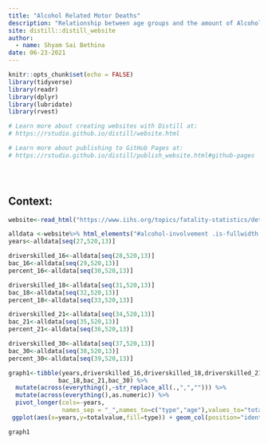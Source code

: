 ```yaml
---
title: "Alcohol Related Motor Deaths"
description: "Relationship between age groups and the amount of Alcohol related deaths compared to Total amount of deaths"
site: distill::distill_website
author: 
  - name: Shyam Sai Bethina
date: 06-23-2021
---
```


```r
knitr::opts_chunk$set(echo = FALSE)
library(tidyverse)
library(readr)
library(dplyr)
library(lubridate)
library(rvest)

# Learn more about creating websites with Distill at:
# https://rstudio.github.io/distill/website.html

# Learn more about publishing to GitHub Pages at:
# https://rstudio.github.io/distill/publish_website.html#github-pages





```
## Context: 
```r
website<-read_html("https://www.iihs.org/topics/fatality-statistics/detail/teenagers#alcohol-involvement")

alldata <-website%>% html_elements("#alcohol-involvement .is-fullwidth:nth-child(4) th , #alcohol-involvement .is-fullwidth:nth-child(4) td") %>% html_text2()
years<-alldata[seq(27,520,13)]

driverskilled_16<-alldata[seq(28,520,13)]
bac_16<-alldata[seq(29,520,13)]
percent_16<-alldata[seq(30,520,13)]

driverskilled_18<-alldata[seq(31,520,13)]
bac_18<-alldata[seq(32,520,13)]
percent_18<-alldata[seq(33,520,13)]

driverskilled_21<-alldata[seq(34,520,13)]
bac_21<-alldata[seq(35,520,13)]
percent_21<-alldata[seq(36,520,13)]

driverskilled_30<-alldata[seq(37,520,13)]
bac_30<-alldata[seq(38,520,13)]
percent_30<-alldata[seq(39,520,13)]

graph1<-tibble(years,driverskilled_16,driverskilled_18,driverskilled_21,driverskilled_30,bac_16,
              bac_18,bac_21,bac_30) %>%  
  mutate(across(everything(),~str_replace_all(.,",",""))) %>% 
  mutate(across(everything(),as.numeric)) %>% 
  pivot_longer(cols=-years,
               names_sep = "_",names_to=c("type","age"),values_to="totalvalue") %>% 
 ggplot(aes(x=years,y=totalvalue,fill=type)) + geom_col(position="identity") + facet_wrap(~age)+  labs(title="",subtitle = "",x="Year",y="Total Deaths", caption="Source: iihs.org") + theme_minimal() + theme(panel.spacing = unit(2, "lines")) + scale_fill_discrete(name = "Cause",   labels = c("Alcohol","Other"))
```

```r
graph1
```

